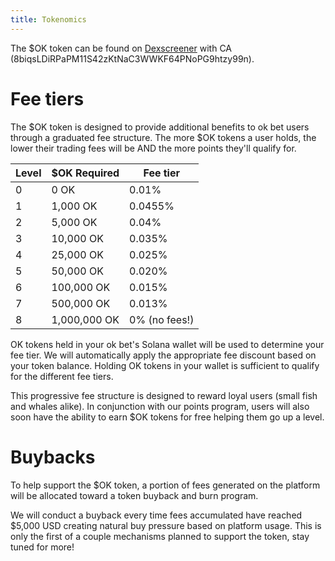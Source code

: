 ```yaml
---
title: Tokenomics
---
```


The $OK token can be found on [Dexscreener](https://dexscreener.com/solana/hxyiu433tdncmmgugffgg95awtdwmbmnapaoq9sdw4cb) with CA (8biqsLDiRPaPM11S42zKtNaC3WWKF64PNoPG9htzy99n).

# Fee tiers

The $OK token is designed to provide additional benefits to ok bet users through a graduated fee structure. The more $OK tokens a user holds, the lower their trading fees will be AND the more points they'll qualify for.

| Level | $OK Required | Fee tier |
| --- | ---- | ------- |
| 0 | 0 OK | 0.01% |
| 1 | 1,000 OK | 0.0455% |
| 2 | 5,000 OK | 0.04% |
| 3 | 10,000 OK | 0.035% |
| 4 | 25,000 OK | 0.025% |
| 5 | 50,000 OK | 0.020% |
| 6 | 100,000 OK | 0.015% |
| 7 | 500,000 OK | 0.013% |
| 8 | 1,000,000 OK | 0% (no fees!) |

OK tokens held in your ok bet's Solana wallet will be used to determine your fee tier. We will automatically apply the appropriate fee discount based on your token balance. Holding OK tokens in your wallet is sufficient to qualify for the different fee tiers.

This progressive fee structure is designed to reward loyal users (small fish and whales alike). In conjunction with our points program, users will also soon have the ability to earn $OK tokens for free helping them go up a level.

# Buybacks

To help support the $OK token, a portion of fees generated on the platform will be allocated toward a token buyback and burn program.

We will conduct a buyback every time fees accumulated have reached $5,000 USD creating natural buy pressure based on platform usage. This is only the first of a couple mechanisms planned to support the token, stay tuned for more!